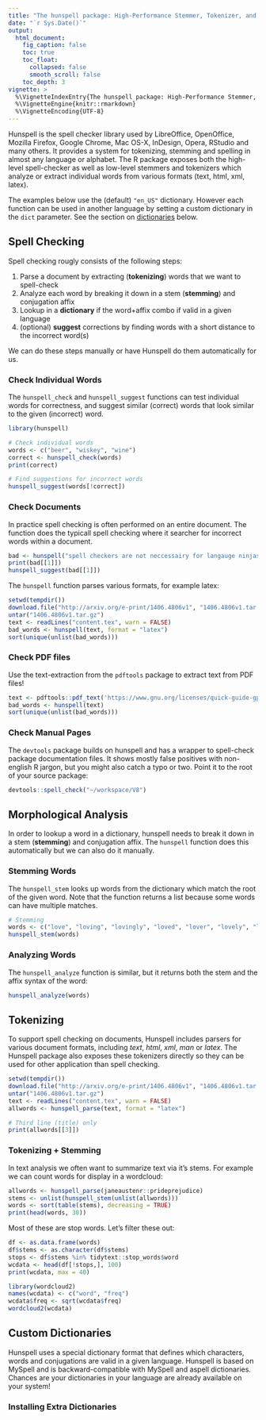 ```yaml
---
title: "The hunspell package: High-Performance Stemmer, Tokenizer, and Spell Checker for R"
date: "`r Sys.Date()`"
output:
  html_document:
    fig_caption: false
    toc: true
    toc_float:
      collapsed: false
      smooth_scroll: false
    toc_depth: 3
vignette: >
  %\VignetteIndexEntry{The hunspell package: High-Performance Stemmer, Tokenizer, and Spell Checker for R}
  %\VignetteEngine{knitr::rmarkdown}
  %\VignetteEncoding{UTF-8}
---
```


Hunspell is the spell checker library used by LibreOffice, OpenOffice, Mozilla Firefox, Google Chrome, Mac OS-X, InDesign, Opera, RStudio and many others. It provides a system for tokenizing, stemming and spelling in almost any language or alphabet. The R package exposes both the high-level spell-checker as well as low-level stemmers and tokenizers which analyze or extract individual words from various formats (text, html, xml, latex).

The examples below use the (default) `"en_US"` dictionary. However each function can be used in another language by setting a custom dictionary in the `dict` parameter. See the section on [dictionaries](#dictionaries) below.

## Spell Checking

Spell checking rougly consists of the following steps: 
 
 1. Parse a document by extracting (**tokenizing**) words that we want to spell-check
 2. Analyze each word by breaking it down in a stem (**stemming**) and conjugation affix
 3. Lookup in a **dictionary** if the word+affix combo if valid in a given language
 4. (optional) **suggest** corrections by finding words with a short distance to the incorrect word(s)
 
We can do these steps manually or have Hunspell do them automatically for us.

### Check Individual Words

The `hunspell_check` and `hunspell_suggest` functions can test individual words for correctness, and suggest similar (correct) words that look similar to the given (incorrect) word.

```r
library(hunspell)

# Check individual words
words <- c("beer", "wiskey", "wine")
correct <- hunspell_check(words)
print(correct)

# Find suggestions for incorrect words
hunspell_suggest(words[!correct])
```

### Check Documents

In practice spell checking is often performed on an entire document. The \code{hunspell} function does the typicall spell checking where it searcher for incorrect words within a document. 


```r
bad <- hunspell("spell checkers are not neccessairy for langauge ninjas")
print(bad[[1]])
hunspell_suggest(bad[[1]])
```

The `hunspell` function parses various formats, for example latex:

```r
setwd(tempdir())
download.file("http://arxiv.org/e-print/1406.4806v1", "1406.4806v1.tar.gz",  mode = "wb")
untar("1406.4806v1.tar.gz")
text <- readLines("content.tex", warn = FALSE)
bad_words <- hunspell(text, format = "latex")
sort(unique(unlist(bad_words)))
```

### Check PDF files

Use the text-extraction from the `pdftools` package to extract text from PDF files!

```r
text <- pdftools::pdf_text('https://www.gnu.org/licenses/quick-guide-gplv3.pdf')
bad_words <- hunspell(text)
sort(unique(unlist(bad_words)))
```

### Check Manual Pages

The `devtools` package builds on hunspell and has a wrapper to spell-check package documentation files. It shows mostly false positives with non-english R jargon, but you might also catch a typo or two. Point it to the root of your source package:

```r
devtools::spell_check("~/workspace/V8")
```

## Morphological Analysis

In order to lookup a word in a dictionary, hunspell needs to break it down in a stem (**stemming**) and conjugation affix. The `hunspell` function does this automatically but we can also do it manually.

### Stemming Words

The `hunspell_stem` looks up words from the dictionary which match the root of the given word. Note that the function returns a list because some words can have multiple matches.

```r
# Stemming
words <- c("love", "loving", "lovingly", "loved", "lover", "lovely", "love")
hunspell_stem(words)
```

### Analyzing Words

The `hunspell_analyze` function is similar, but it returns both the stem and the affix syntax of the word:

```r
hunspell_analyze(words)
```

## Tokenizing

To support spell checking on documents, Hunspell includes parsers for various document formats, including  *text*, *html*, *xml*, *man* or *latex*. The Hunspell package also exposes these tokenizers directly so they can be used for other application than spell checking.


```r
setwd(tempdir())
download.file("http://arxiv.org/e-print/1406.4806v1", "1406.4806v1.tar.gz",  mode = "wb")
untar("1406.4806v1.tar.gz")
text <- readLines("content.tex", warn = FALSE)
allwords <- hunspell_parse(text, format = "latex")

# Third line (title) only
print(allwords[[3]])
```

### Tokenizing + Stemming

In text analysis we often want to summarize text via it's stems. For example we can count words for display in a wordcloud:

```r
allwords <- hunspell_parse(janeaustenr::prideprejudice)
stems <- unlist(hunspell_stem(unlist(allwords)))
words <- sort(table(stems), decreasing = TRUE)
print(head(words, 30))
```

Most of these are stop words. Let's filter these out:

```r
df <- as.data.frame(words)
df$stems <- as.character(df$stems)
stops <- df$stems %in% tidytext::stop_words$word
wcdata <- head(df[!stops,], 100)
print(wcdata, max = 40)
```

```r
library(wordcloud2)
names(wcdata) <- c("word", "freq")
wcdata$freq <- sqrt(wcdata$freq)
wordcloud2(wcdata)
```



## Custom Dictionaries

Hunspell uses a special dictionary format that defines which characters, words and conjugations are valid in a given language. Hunspell is based on MySpell and is backward-compatible with MySpell and aspell dictionaries. Chances are your dictionaries in your language are already available on your system! 


### Installing Extra Dictionaries
